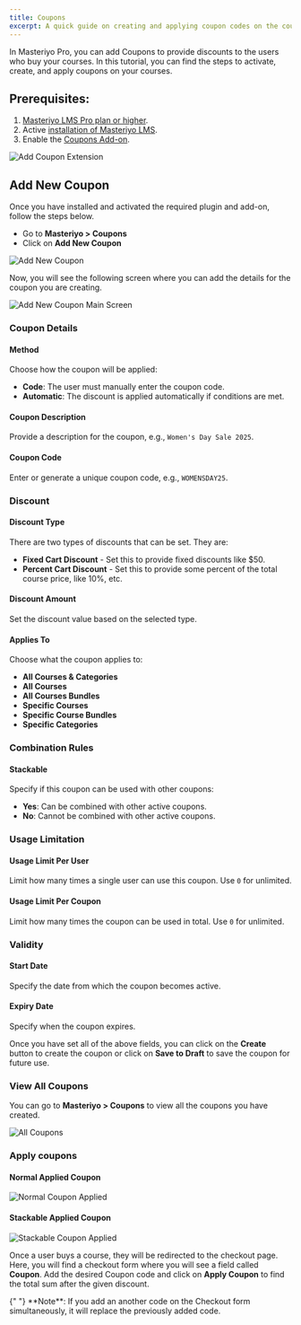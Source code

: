```yaml
---
title: Coupons
excerpt: A quick guide on creating and applying coupon codes on the courses.
---
```


In Masteriyo Pro, you can add Coupons to provide discounts to the users who buy your courses. In this tutorial, you can find the steps to activate, create, and apply coupons on your courses.

## Prerequisites:

1. [Masteriyo LMS Pro plan or higher](https://masteriyo.com/pricing/).
2. Active [installation of Masteriyo LMS](https://docs.masteriyo.com/getting-started/installation#installing-masteriyo-lms-pro-version).
3. Enable the [Coupons Add-on](https://docs.masteriyo.com/getting-started/activate-masteriyo-addons).

![Add Coupon Extension](https://user-images.githubusercontent.com/75772539/222650943-38431bd8-28ec-4fbe-a10a-28f3acd5877f.png)

## Add New Coupon

Once you have installed and activated the required plugin and add-on, follow the steps below.

- Go to **Masteriyo > Coupons**
- Click on **Add New Coupon**

![Add New Coupon](https://user-images.githubusercontent.com/75772539/222650953-e6100938-2c0d-463b-8136-6e6d9e523224.png)

Now, you will see the following screen where you can add the details for the coupon you are creating.

![Add New Coupon Main Screen](https://raw.githubusercontent.com/Masteriyo/masteriyo-docs/main/assets/images/coupon/add-coupon.png)

### Coupon Details

#### Method
Choose how the coupon will be applied:
- **Code**: The user must manually enter the coupon code.
- **Automatic**: The discount is applied automatically if conditions are met.

#### Coupon Description
Provide a description for the coupon, e.g., `Women's Day Sale 2025`.

#### Coupon Code
Enter or generate a unique coupon code, e.g., `WOMENSDAY25`.

### Discount

#### Discount Type
There are two types of discounts that can be set. They are:
- **Fixed Cart Discount** - Set this to provide fixed discounts like $50.
- **Percent Cart Discount** - Set this to provide some percent of the total course price, like 10%, etc.

#### Discount Amount
Set the discount value based on the selected type.

#### Applies To
Choose what the coupon applies to:
- **All Courses & Categories**
- **All Courses**
- **All Courses Bundles**
- **Specific Courses**
- **Specific Course Bundles**
- **Specific Categories**

### Combination Rules

#### Stackable
Specify if this coupon can be used with other coupons:
- **Yes**: Can be combined with other active coupons.
- **No**: Cannot be combined with other active coupons.

### Usage Limitation

#### Usage Limit Per User
Limit how many times a single user can use this coupon. Use `0` for unlimited.

#### Usage Limit Per Coupon
Limit how many times the coupon can be used in total. Use `0` for unlimited.

### Validity

#### Start Date
Specify the date from which the coupon becomes active.

#### Expiry Date
Specify when the coupon expires.

Once you have set all of the above fields, you can click on the **Create** button to create the coupon or click on **Save to Draft** to save the coupon for future use.

### View All Coupons

You can go to **Masteriyo > Coupons** to view all the coupons you have created.

![All Coupons](https://raw.githubusercontent.com/Masteriyo/masteriyo-docs/main/assets/images/coupon/all-coupons.png)

### Apply coupons

#### Normal Applied Coupon

![Normal Coupon Applied](https://raw.githubusercontent.com/Masteriyo/masteriyo-docs/main/assets/images/coupon/normal-applied-coupon.png)

#### Stackable Applied Coupon

![Stackable Coupon Applied](https://raw.githubusercontent.com/Masteriyo/masteriyo-docs/main/assets/images/coupon/stackable-coupon.png)

Once a user buys a course, they will be redirected to the checkout page. Here, you will find a checkout form where you will see a field called **Coupon**. Add the desired Coupon code and click on **Apply Coupon** to find the total sum after the given discount.

<Callout>
  {" "} 
  **Note**: If you add an another code on the Checkout form simultaneously, it
  will replace the previously added code.
</Callout>
